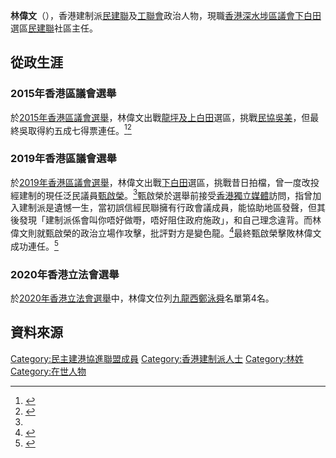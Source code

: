 {{Otheruses
|subject=香港[[深水埗區議會|深水埗區議會]][[下白田|下白田]]選區[[民建聯|民建聯]]社區主任
|other=香港[[南區區議會|南區區議會]]議員
|林偉文 (自由黨)
}}
'''林偉文'''（{{lang-en|Raymond Lam Wai-man}}），香港建制派[[民建聯|民建聯]]及[[工聯會|工聯會]]政治人物，現職[[香港|香港]][[深水埗區議會|深水埗區議會]][[下白田|下白田]]選區[[民建聯|民建聯]]社區主任。

==從政生涯==
===2015年香港區議會選舉===
於[[2015年香港區議會選舉|2015年香港區議會選舉]]，林偉文出戰[[龍坪及上白田|龍坪及上白田]]選區，挑戰[[民協|民協]][[吳美|吳美]]，但最終吳取得約五成七得票連任。<ref name="HkGov-DC2015-Official">{{cite web |title=二零一五年區議會選舉結果 |url=https://www.elections.gov.hk/dc2015/chi/results_sham_shui_po.html |accessdate=2020-07-21 |archive-date=2018-06-13 |archive-url=https://web.archive.org/web/20180613000522/https://www.elections.gov.hk/dc2015/chi/results_sham_shui_po.html |dead-url=no }}</ref><ref name="Msn-20191020">{{cite web |title=NEWS力場 深水埗區選出現「師徒對決」 |url=https://www.msn.com/zh-hk/news/localnews/news%E5%8A%9B%E5%A0%B4-%E6%B7%B1%E6%B0%B4%E5%9F%97%E5%8D%80%E9%81%B8%E5%87%BA%E7%8F%BE%E3%80%8C%E5%B8%AB%E5%BE%92%E5%B0%8D%E6%B1%BA%E3%80%8D/ar-AAJ4yUl |accessdate=2020-07-21 |archive-date=2020-07-21 |archive-url=https://web.archive.org/web/20200721040435/https://www.msn.com/zh-hk/news/localnews/news%E5%8A%9B%E5%A0%B4-%E6%B7%B1%E6%B0%B4%E5%9F%97%E5%8D%80%E9%81%B8%E5%87%BA%E7%8F%BE%E3%80%8C%E5%B8%AB%E5%BE%92%E5%B0%8D%E6%B1%BA%E3%80%8D/ar-AAJ4yUl |dead-url=no }}</ref>
===2019年香港區議會選舉===
於[[2019年香港區議會選舉|2019年香港區議會選舉]]，林偉文出戰[[下白田|下白田]]選區，挑戰昔日拍檔，曾一度改投經建制的現任泛民議員[[甄啟榮|甄啟榮]]。<ref name="Msn-20191020"/>甄啟榮於選舉前接受[[香港獨立媒體|香港獨立媒體]]訪問，指曾加入建制派是遺憾一生，當初誤信經民聯擁有行政會議成員，能協助地區發聲，但其後發現「建制派係會叫你唔好做嘢，唔好阻住政府施政」，和自己理念違背。而林偉文則就甄啟榮的政治立場作攻擊，批評對方是變色龍。<ref name="Inmediahk-20191029">{{cite web|title=深水埗「關鍵一席」 甄啟榮：曾加入建制派是遺憾一生  獨媒報導|url=https://www.inmediahk.net/node/1068239|accessdate=2020-08-09|date=2019-10-29|work=香港獨立媒體網|archive-date=2019-10-30|archive-url=https://web.archive.org/web/20191030161319/https://www.inmediahk.net/node/1068239|dead-url=no}}</ref>最終甄啟榮擊敗林偉文成功連任。<ref name="Stheadline-20191125">{{cite web|title=【區會選舉】區議會最新結果一覽（更新）|url=https://hd.stheadline.com/news/realtime/hk/1645342/%E5%8D%B3%E6%99%82-%E6%B8%AF%E8%81%9E-%E5%8D%80%E6%9C%83%E9%81%B8%E8%88%89-%E5%8D%80%E8%AD%B0%E6%9C%83%E6%9C%80%E6%96%B0%E7%B5%90%E6%9E%9C%E4%B8%80%E8%A6%BD-%E6%9B%B4%E6%96%B0|accessdate=2020-08-09|date=2019-11-25|work=頭條日報|archive-date=2019-12-20|archive-url=https://web.archive.org/web/20191220131725/http://hd.stheadline.com/news/realtime/hk/1645342/%E5%8D%B3%E6%99%82-%E6%B8%AF%E8%81%9E-%E5%8D%80%E6%9C%83%E9%81%B8%E8%88%89-%E5%8D%80%E8%AD%B0%E6%9C%83%E6%9C%80%E6%96%B0%E7%B5%90%E6%9E%9C%E4%B8%80%E8%A6%BD-%E6%9B%B4%E6%96%B0|dead-url=no}}</ref>
===2020年香港立法會選舉===
於[[2020年香港立法會選舉|2020年香港立法會選舉]]中，林偉文位列[[九龍西|九龍西]][[鄭泳舜|鄭泳舜]]名單第4名。

==資料來源==
{{reflist}}

[[Category:民主建港協進聯盟成員|Category:民主建港協進聯盟成員]]
[[Category:香港建制派人士|Category:香港建制派人士]]
[[Category:林姓|Category:林姓]]
[[Category:在世人物|Category:在世人物]]